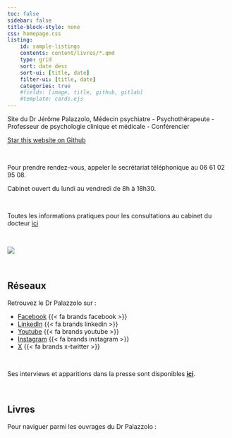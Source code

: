 ```yaml
---
toc: false
sidebar: false
title-block-style: none
css: homepage.css
listing:
    id: sample-listings
    contents: content/livres/*.qmd
    type: grid
    sort: date desc
    sort-ui: [title, date]
    filter-ui: [title, date]
    categories: true
    #fields: [image, title, github, gitlab]
    #template: cards.ejs
---
```


::: {#hero-banner .column-screen}

:::: {.grid .column-page}

::::: {.headline .g-col-lg-6 .g-col-12 .g-col-md-12}

:::::: h1
Site du Dr Jérôme Palazzolo,
Médecin psychiatre - Psychothérapeute - Professeur de psychologie clinique et médicale - Conférencier
::::::

```{=html}
<a class="github-button" href="https://github.com/antoine-palazz/site-dr-palazzolo" data-icon="octicon-star" data-size="large" data-show-count="true" aria-label="Star this website on Github">Star this website on Github</a><script async defer src="https://buttons.github.io/buttons.js"></script>
```

<br>

Pour prendre rendez-vous, appeler le secrétariat téléphonique au 06 61 02 95 08.

Cabinet ouvert du lundi au vendredi de 8h à 18h30.

<br>

Toutes les informations pratiques pour les consultations au cabinet du docteur [ici](https://www.docteurjeromepalazzolo.fr/content/le_docteur/consultations.html)

<br>

:::::

::::: {.g-col-lg-6 .g-col-12 .g-col-md-12}
![](img/photo_profil.jpg)
:::::

::::

:::

<br>

## Réseaux

Retrouvez le Dr Palazzolo sur :

- [Facebook](https://www.facebook.com/DrPalazzolo/)  {{< fa brands facebook >}}
- [LinkedIn](https://www.linkedin.com/in/jerome-palazzolo/)  {{< fa brands linkedin >}}
- [Youtube](https://www.youtube.com/channel/UCMF4Vhgt6gOYQaiE2jlKoHw)  {{< fa brands youtube >}}
- [Instagram](https://www.instagram.com/palazz06/)  {{< fa brands instagram >}}
- [X](https://twitter.com/palazz06)  {{< fa brands x-twitter >}}

<br>

Ses interviews et apparitions dans la presse sont disponibles **[ici](https://www.facebook.com/media/set/?set=a.10150356662827691&type=3)**.

<br>

## Livres

Pour naviguer parmi les ouvrages du Dr Palazzolo :

::: {#sample-listings}
:::
